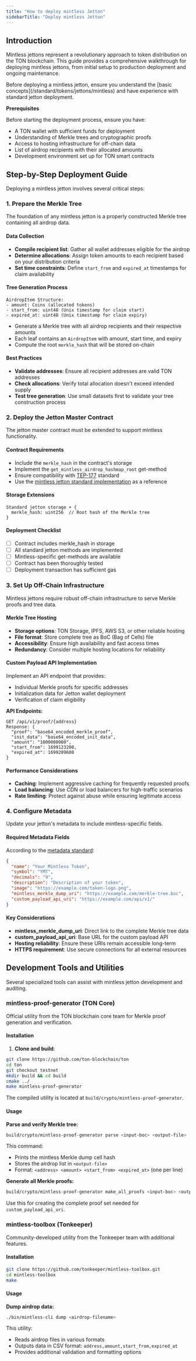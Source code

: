 ```yaml
---
title: "How to deploy mintless Jetton"
sidebarTitle: "Deploy mintless Jetton"
---
```



## Introduction

Mintless jettons represent a revolutionary approach to token distribution on the TON blockchain. This guide provides a comprehensive walkthrough for deploying mintless jettons, from initial setup to production deployment and ongoing maintenance.

<Aside>
  Before deploying a mintless jetton, ensure you understand the [basic concepts](/standard/tokens/jettons/mintless) and have experience with standard jetton deployment.
</Aside>

**Prerequisites**

Before starting the deployment process, ensure you have:

- A TON wallet with sufficient funds for deployment
- Understanding of Merkle trees and cryptographic proofs
- Access to hosting infrastructure for off-chain data
- List of airdrop recipients with their allocated amounts
- Development environment set up for TON smart contracts

## Step-by-Step Deployment Guide

Deploying a mintless jetton involves several critical steps:

### 1. Prepare the Merkle Tree

The foundation of any mintless jetton is a properly constructed Merkle tree containing all airdrop data.

#### Data Collection

- **Compile recipient list**: Gather all wallet addresses eligible for the airdrop
- **Determine allocations**: Assign token amounts to each recipient based on your distribution criteria
- **Set time constraints**: Define `start_from` and `expired_at` timestamps for claim availability

#### Tree Generation Process

```
AirdropItem Structure:
- amount: Coins (allocated tokens)
- start_from: uint48 (Unix timestamp for claim start)
- expired_at: uint48 (Unix timestamp for claim expiry)
```

- Generate a Merkle tree with all airdrop recipients and their respective amounts
- Each leaf contains an `AirdropItem` with amount, start time, and expiry
- Compute the root `merkle_hash` that will be stored on-chain

#### Best Practices

- **Validate addresses**: Ensure all recipient addresses are valid TON addresses
- **Check allocations**: Verify total allocation doesn't exceed intended supply
- **Test tree generation**: Use small datasets first to validate your tree construction process

### 2. Deploy the Jetton Master Contract

The jetton master contract must be extended to support mintless functionality.

#### Contract Requirements

- Include the `merkle_hash` in the contract's storage
- Implement the `get_mintless_airdrop_hashmap_root` get-method
- Ensure compatibility with [TEP-177](https://github.com/ton-blockchain/TEPs/pull/177) standard
- Use the [mintless jetton standard implementation](https://github.com/ton-community/mintless-jetton) as a reference

#### Storage Extensions

```
Standard jetton storage + {
  merkle_hash: uint256  // Root hash of the Merkle tree
}
```

#### Deployment Checklist

- [ ] Contract includes merkle\_hash in storage
- [ ] All standard jetton methods are implemented
- [ ] Mintless-specific get-methods are available
- [ ] Contract has been thoroughly tested
- [ ] Deployment transaction has sufficient gas

### 3. Set Up Off-Chain Infrastructure

Mintless jettons require robust off-chain infrastructure to serve Merkle proofs and tree data.

#### Merkle Tree Hosting

- **Storage options**: TON Storage, IPFS, AWS S3, or other reliable hosting
- **File format**: Store complete tree as BoC (Bag of Cells) file
- **Accessibility**: Ensure high availability and fast access times
- **Redundancy**: Consider multiple hosting locations for reliability

#### Custom Payload API Implementation

Implement an API endpoint that provides:

- Individual Merkle proofs for specific addresses
- Initialization data for Jetton wallet deployment
- Verification of claim eligibility

**API Endpoints:**

```
GET /api/v1/proof/{address}
Response: {
  "proof": "base64_encoded_merkle_proof",
  "init_data": "base64_encoded_init_data",
  "amount": "1000000000",
  "start_from": 1699123200,
  "expired_at": 1699209600
}
```

#### Performance Considerations

- **Caching**: Implement aggressive caching for frequently requested proofs
- **Load balancing**: Use CDN or load balancers for high-traffic scenarios
- **Rate limiting**: Protect against abuse while ensuring legitimate access

### 4. Configure Metadata

Update your jetton's metadata to include mintless-specific fields.

#### Required Metadata Fields

According to the [metadata standard](https://github.com/ton-blockchain/TEPs/blob/master/text/0064-token-data-standard.md):

```json
{
  "name": "Your Mintless Token",
  "symbol": "YMT",
  "decimals": "9",
  "description": "Description of your token",
  "image": "https://example.com/token-logo.png",
  "mintless_merkle_dump_uri": "https://example.com/merkle-tree.boc",
  "custom_payload_api_uri": "https://example.com/api/v1/"
}
```

#### Key Considerations

- **mintless\_merkle\_dump\_uri**: Direct link to the complete Merkle tree data
- **custom\_payload\_api\_uri**: Base URL for the custom payload API
- **Hosting reliability**: Ensure these URIs remain accessible long-term
- **HTTPS requirement**: Use secure connections for all external resources

## Development Tools and Utilities

Several specialized tools can assist with mintless jetton development and auditing.

### mintless-proof-generator (TON Core)

Official utility from the TON blockchain core team for Merkle proof generation and verification.

#### Installation

1. **Clone and build**:

```bash
git clone https://github.com/ton-blockchain/ton
cd ton
git checkout testnet
mkdir build && cd build
cmake ../
make mintless-proof-generator
```

The compiled utility is located at `build/crypto/mintless-proof-generator`.

#### Usage

**Parse and verify Merkle tree:**

```bash
build/crypto/mintless-proof-generator parse <input-boc> <output-file>
```

This command:

- Prints the mintless Merkle dump cell hash
- Stores the airdrop list in `<output-file>`
- Format: `<address> <amount> <start_from> <expired_at>` (one per line)

**Generate all Merkle proofs:**

```bash
build/crypto/mintless-proof-generator make_all_proofs <input-boc> <output-file>
```

Use this for creating the complete proof set needed for `custom_payload_api_uri`.

### mintless-toolbox (Tonkeeper)

Community-developed utility from the Tonkeeper team with additional features.

#### Installation

```bash
git clone https://github.com/tonkeeper/mintless-toolbox.git
cd mintless-toolbox
make
```

#### Usage

**Dump airdrop data:**

```bash
./bin/mintless-cli dump <airdrop-filename>
```

This utility:

- Reads airdrop files in various formats
- Outputs data in CSV format: `address,amount,start_from,expired_at`
- Provides additional validation and formatting options
